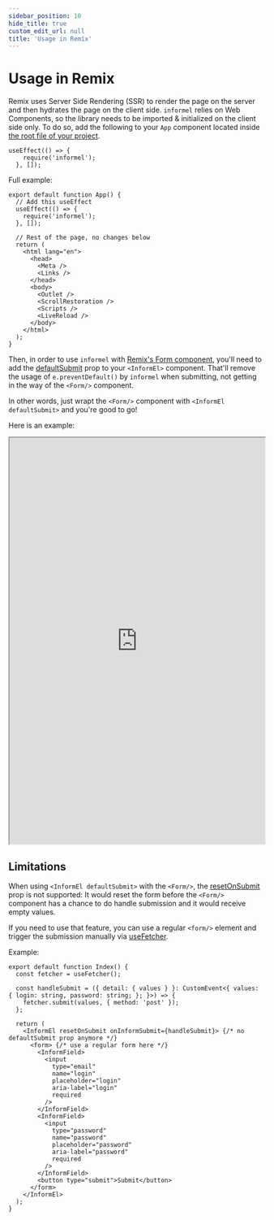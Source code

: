 ```yaml
---
sidebar_position: 10
hide_title: true
custom_edit_url: null
title: 'Usage in Remix'
---
```


# Usage in Remix

Remix uses Server Side Rendering (SSR) to render the page on the server and then hydrates the page on the client side. 
`informel` relies on Web Components, so the library needs to be imported & initialized on the client side only.
To do so, add the following to your `App` component located inside [the root file of your project](https://remix.run/docs/en/v1/file-conventions/root).

```tsx
useEffect(() => {
    require('informel');
  }, []);
```

Full example:

```tsx
export default function App() {
  // Add this useEffect
  useEffect(() => {
    require('informel');
  }, []);

  // Rest of the page, no changes below
  return (
    <html lang="en">
      <head>
        <Meta />
        <Links />
      </head>
      <body>
        <Outlet />
        <ScrollRestoration />
        <Scripts />
        <LiveReload />
      </body>
    </html>
  );
}
```

Then, in order to use `informel` with [Remix's Form component](https://remix.run/docs/en/v1/components/form), you'll need to add the [defaultSubmit](/api#attributes) prop to your `<InformEl>` component.
That'll remove the usage of `e.preventDefault()` by `informel` when submitting, not getting in the way of the `<Form/>` component.

In other words, just wrapt the `<Form/>` component with `<InformEl defaultSubmit>` and you're good to go!

Here is an example:

<iframe width="100%" height="800" src="https://stackblitz.com/edit/remix-run-remix-1qpoxc?embed=1&file=app/routes/index.tsx"></iframe>

## Limitations

When using `<InformEl defaultSubmit>` with the `<Form/>`, the [resetOnSubmit](/api#attributes) prop is not supported: It would reset the form before the `<Form/>` component has a chance to do handle submission and it would receive empty values.

If you need to use that feature, you can use a regular `<form/>` element and trigger the submission manually via [useFetcher](https://remix.run/docs/en/v1/hooks/use-fetcher#fetchersubmit).

Example:
```tsx
export default function Index() {
  const fetcher = useFetcher();

  const handleSubmit = ({ detail: { values } }: CustomEvent<{ values: { login: string, password: string; }; }>) => {
    fetcher.submit(values, { method: 'post' });
  };

  return (
    <InformEl resetOnSubmit onInformSubmit={handleSubmit}> {/* no defaultSubmit prop anymore */}
      <form> {/* use a regular form here */}
        <InformField>
          <input
            type="email"
            name="login"
            placeholder="login"
            aria-label="login"
            required
          />
        </InformField>
        <InformField>
          <input
            type="password"
            name="password"
            placeholder="password"
            aria-label="password"
            required
          />
        </InformField>
        <button type="submit">Submit</button>
      </form>
    </InformEl>
  );
}

```
